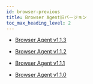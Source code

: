 ```yaml
---
id: browser-previous
title: Browser Agent旧バージョン
toc_max_heading_level: 2
---
```


- [Browser Agent v1.1.3](browser-v1_1_3)

- [Browser Agent v1.1.2](browser-v1_1_2)

- [Browser Agent v1.1.1](browser-v1_1_1)

- [Browser Agent v1.1.0](browser-v1_1_0)
